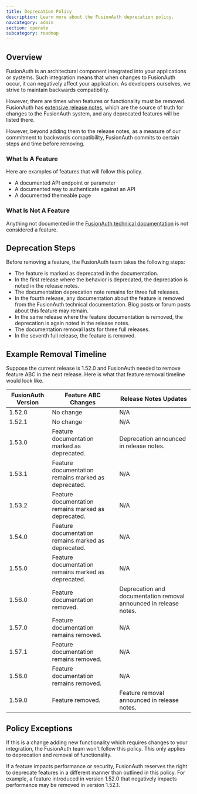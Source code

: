 ```yaml
---
title: Deprecation Policy
description: Learn more about the FusionAuth deprecation policy.
navcategory: admin
section: operate
subcategory: roadmap
---
```


## Overview

FusionAuth is an architectural component integrated into your applications or systems. Such integration means that when changes to FusionAuth occur, it can negatively affect your application. As developers ourselves, we strive to maintain backwards compatibility. 

However, there are times when features or functionality must be removed. FusionAuth has [extensive release notes](/docs/release-notes/), which are the source of truth for changes to the FusionAuth system, and any deprecated features will be listed there.

However, beyond adding them to the release notes, as a measure of our commitment to backwards compatibility, FusionAuth commits to certain steps and time before removing.

### What Is A Feature

Here are examples of features that will follow this policy.

* A documented API endpoint or parameter
* A documented way to authenticate against an API
* A documented themeable page

### What Is Not A Feature

Anything not documented in the [FusionAuth technical documentation](/docs) is not considered a feature.

## Deprecation Steps 

Before removing a feature, the FusionAuth team takes the following steps:

* The feature is marked as deprecated in the documentation.
* In the first release where the behavior is deprecated, the deprecation is noted in the release notes.
* The documentation deprecation note remains for three full releases.
* In the fourth release, any documentation about the feature is removed from the FusionAuth technical documentation. Blog posts or forum posts about this feature may remain.
* In the same release where the feature documentation is removed, the deprecation is again noted in the release notes.
* The documentation removal lasts for three full releases.
* In the seventh full release, the feature is removed.

## Example Removal Timeline

Suppose the current release is 1.52.0 and FusionAuth needed to remove feature ABC in the next release. Here is what that feature removal timeline would look like.

| FusionAuth Version    | Feature ABC Changes | Release Notes Updates |
| -------- | ------- | ------- |
| 1.52.0  | No change | N/A |
| 1.52.1  | No change | N/A |
| 1.53.0  | Feature documentation marked as deprecated. | Deprecation announced in release notes. |
| 1.53.1  | Feature documentation remains marked as deprecated. | N/A |
| 1.53.2  | Feature documentation remains marked as deprecated. | N/A |
| 1.54.0  | Feature documentation remains marked as deprecated. | N/A |
| 1.55.0  | Feature documentation remains marked as deprecated. | N/A |
| 1.56.0  | Feature documentation removed. | Deprecation and documentation removal announced in release notes. |
| 1.57.0  | Feature documentation remains removed. | N/A |
| 1.57.1  | Feature documentation remains removed. | N/A |
| 1.58.0  | Feature documentation remains removed. | N/A |
| 1.59.0  | Feature removed. | Feature removal announced in release notes. |

## Policy Exceptions

If this is a change adding new functionality which requires changes to your integration, the FusionAuth team won't follow this policy. This only applies to deprecation and removal of functionality.

If a feature impacts performance or security, FusionAuth reserves the right to deprecate features in a different manner than outlined in this policy. For example, a feature introduced in version 1.52.0 that negatively impacts performance may be removed in version 1.52.1.
